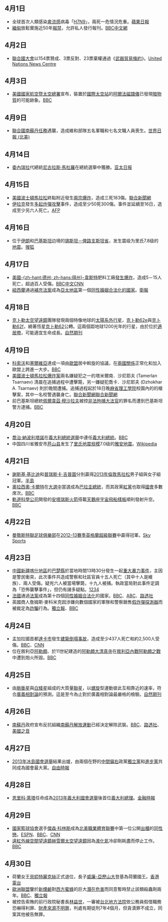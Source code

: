 {{noteTA
|G1=地震
}}
{{monthInNews|2013|4}}

==4月1日==
* 全球首次人類感染[[禽流感|禽流感]]病毒「[[H7N9|H7N9]]」，兩死一危情況危重。[http://hk.apple.nextmedia.com/news/first/20130401/18213550 蘋果日報]{{Wayback|url=http://hk.apple.nextmedia.com/news/first/20130401/18213550 |date=20160304205609 }}
* [[緬甸|緬甸]]放鬆實施近50年[[報禁|報禁]]，允許私人發行報刊。[http://www.bbc.co.uk/zhongwen/trad/world/2013/04/130401_burma_press_free.shtml BBC中文網]{{Wayback|url=http://www.bbc.co.uk/zhongwen/trad/world/2013/04/130401_burma_press_free.shtml |date=20130404040837 }}

== 4月2日 ==
* [[聯合國大會|聯合國大會]]以154票贊成、3票反對、23票棄權通過《[[武器貿易條約|武器貿易條約]]》。[http://www.un.org/apps/news/story.asp?NewsID=44539&Cr=arms+trade&Cr1= United Nations News Centre]{{Wayback|url=http://www.un.org/apps/news/story.asp?NewsID=44539&Cr=arms+trade&Cr1= |date=20170623210118 }}
== 4月3日 ==
*[[美國|美國]][[國家航空暨太空總署|國家航空暨太空總署]]宣布，裝置於[[國際太空站|國際太空站]]的[[阿爾法磁譜儀|阿爾法磁譜儀]]已發現[[暗物質|暗物質]]的可能跡象。[http://www.bbc.co.uk/news/science-environment-22016504 BBC]{{Wayback|url=http://www.bbc.co.uk/news/science-environment-22016504 |date=20201122181441 }}

== 4月9日 ==
*[[聯合國|聯合國]][[聯合國南蘇丹任務|南蘇丹任務]]遇襲，造成維和部隊五名軍職和七名文職人員喪生。[https://web.archive.org/web/20130525091241/http://www.worldjournal.com/view/aInternationalnews/22203044/article-%E8%81%AF%E5%90%88%E5%9C%8B%E7%B6%AD%E5%92%8C%E9%83%A8%E9%9A%8A%E5%8D%97%E8%98%87%E4%B8%B9%E9%81%87%E8%A5%B2-12%E6%AD%BB?instance=in_bull 世界日報 (北美)]

==4月14日==
*[[委內瑞拉|委內瑞拉]]代總統[[尼古拉斯·馬杜羅|尼古拉斯·馬杜羅]]在總統選舉中獲勝。[https://web.archive.org/web/20130519034558/http://www.apdnews.com/photo/24448.html 亚太日报]

== 4月15日 ==
* [[美國|美國]][[波士頓馬拉松|波士頓馬拉松]]終點附近發生[[波士頓馬拉松爆炸案|兩宗爆炸]]，造成三死183傷。[https://web.archive.org/web/20130420000118/http://udn.com/NEWS/WORLD/WOR1/7836237.shtml 聯合新聞網]
* [[伊拉克|伊拉克]]發生[[2013年4月伊拉克炸彈攻擊|多起炸彈攻擊]]事件，造成至少50死300傷。事件並延續至16日，造成至少另六人死亡。[https://archive.is/20130426013353/http://www.france24.com/en/20130416-iraq-bombings-kill-six AFP]

== 4月16日 ==
*位于[[伊朗|伊朗]]和[[巴基斯坦|巴基斯坦]]边境的[[锡斯坦－俾路支斯坦省|锡斯坦－俾路支斯坦省]]，发生震级为里氏7.8级的[[2013年錫斯坦－俾路支斯坦省地震|地震]]。[http://news.sohu.com/s2013/pakistanearthquake/ 搜狐]{{Wayback|url=http://news.sohu.com/s2013/pakistanearthquake/ |date=20160304202846 }}

== 4月17日 ==
*[[美國|美國]][[德克薩斯州|-{zh-hant:德州; zh-hans:得州}-]][[韋斯特_(德克薩斯州)|韋斯特]]肥料工廠[[美國德州化肥廠爆炸事件|發生爆炸]]，造成5－15人死亡，超過百人受傷。[http://www.bbc.co.uk/zhongwen/trad/world/2013/04/130418_us_texas_plant_explosion.shtml BBC中文]{{Wayback|url=http://www.bbc.co.uk/zhongwen/trad/world/2013/04/130418_us_texas_plant_explosion.shtml |date=20130421044021 }}[http://www.cnn.com/2013/04/17/us/texas-explosion/ CNN]{{Wayback|url=http://www.cnn.com/2013/04/17/us/texas-explosion/ |date=20180422040023 }}
* [[紐西蘭|紐西蘭]]通過[[婚姻（婚姻定義）補充法案|補充法案]]成為[[亞太地區|亞太地區]]第一個[[同性婚姻|同性婚姻]][[紐西蘭同性婚姻|合法化的國家]]。[http://www.telegraph.co.uk/news/worldnews/australiaandthepacific/newzealand/10000949/New-Zealand-legalises-gay-marriage-in-first-for-region.html 衛報]{{Wayback|url=http://www.telegraph.co.uk/news/worldnews/australiaandthepacific/newzealand/10000949/New-Zealand-legalises-gay-marriage-in-first-for-region.html |date=20201111235928 }}

== 4月18日 ==
*[[克卜勒太空望遠鏡|克卜勒太空望遠鏡]]團隊發現兩個特像地球的[[太陽系外行星|太陽系外行星]]，[[克卜勒62e|克卜勒62e]]與[[克卜勒62f|克卜勒62f]]，繞著恆星[[克卜勒62|克卜勒62]]公轉。這兩個距地球1200光年的行星，由於位於[[適居帶|適居帶]]，可能適宜生命成長。[http://www.nature.com/news/kepler-spies-water-worlds-1.12825 自然期刊]{{Wayback|url=http://www.nature.com/news/kepler-spies-water-worlds-1.12825 |date=20201112014119 }}

== 4月19日 ==
*[[科索沃|科索沃]]和[[塞爾維亞|塞爾維亞]]達成一項由[[歐盟|歐盟]]居中斡旋的協議，在[[科索沃-塞爾維亞關係|兩國關係]]正常化和加入歐盟上跨進一大步。[http://www.bbc.co.uk/news/world-europe-22222624 BBC]{{Wayback|url=http://www.bbc.co.uk/news/world-europe-22222624 |date=20141008021737 }}
*[[美國|美國]][[2013年波士頓馬拉松爆炸案|波士頓馬拉松爆炸案]]兩名嫌疑犯之一的塔米爾南．沙尼耶夫 (Tamerlan Tsarnaev) 清晨在追捕過程中遭擊斃，另一嫌疑犯喬卡．沙尼耶夫 (Dzhokhar A. Tsarnaev) 則於晚間遭捕。追捕過程起於18日晚[[麻省理工學院|麻省理工學院]]校園內的的槍擊案，其中一名校警遇襲身亡。[https://web.archive.org/web/20130422024936/http://udn.com/NEWS/WORLD/WOR1/7843480.shtml 聯合新聞網][https://web.archive.org/web/20130423043433/http://udn.com/NEWS/WORLD/WOR1/7843555.shtml 聯合新聞網]
* 前巴基斯坦總統[[佩爾韋茲·穆沙拉夫|佩爾韋茲·穆沙拉夫]]被控[[2007年巴基斯坦國家緊急狀態事件|非法拘捕大法官]]的罪名而遭到巴基斯坦警方逮捕。[http://www.bbc.co.uk/news/world-asia-22211766 BBC]{{Wayback|url=http://www.bbc.co.uk/news/world-asia-22211766 |date=20201111223026 }}

== 4月20日 ==
* [[喬治·納波利塔諾|喬治·納波利塔諾]]在[[2013年義大利總統選舉|義大利總統選舉]]中連任[[義大利總統列表|義大利總統]]。[http://www.bbc.co.uk/news/world-europe-22232305 BBC]{{Wayback|url=http://www.bbc.co.uk/news/world-europe-22232305 |date=20201112020602 }}
* 中国四川省雅安市[[芦山县|芦山县]]发生了[[里氏地震规模|里氏地震规模]]7.0级的[[雅安地震|雅安地震]]。[[:雅安地震|Wikipedia]]

== 4月21日 ==
* [[謝斯基·基比迪|謝斯基·基比迪]]和[[普瑞斯卡·吉普圖|普瑞斯卡·吉普圖]]分別贏得[[2013年倫敦馬拉松|2013年倫敦馬拉松]]男子組與女子組冠軍。[http://www.aljazeera.com/sport/athletics/2013/04/201342111463715901.html 半島]{{Wayback|url=http://www.aljazeera.com/sport/athletics/2013/04/201342111463715901.html |date=20200906200621 }}
* [[奧拉西奧·卡爾特|奧拉西奧·卡爾特]]在[[2013年巴拉圭大選|大選中]]當選成為[[巴拉圭總統|巴拉圭總統]]，而其政黨[[紅黨_(巴拉圭)|紅黨]]也取得[[巴拉圭國會|國會]]多數席次。[http://www.bbc.co.uk/news/world-latin-america-22241667 BBC]{{Wayback|url=http://www.bbc.co.uk/news/world-latin-america-22241667 |date=20201125030446 }}
* [[軌道科學公司|軌道科學公司]]開發的[[安塔瑞斯火箭|安塔瑞斯火箭]]搭載[[天鵝座宇宙飛船|天鵝座宇宙飛船]][[天鵝座質量模擬器|樣板]]順利發射升空。[http://www.bbc.co.uk/news/science-environment-22193330 BBC]{{Wayback|url=http://www.bbc.co.uk/news/science-environment-22193330 |date=20170820000822 }}

== 4月22日 ==
* [[曼徹斯特聯足球俱樂部|曼徹斯特聯足球俱樂部]]在[[2012–13賽季英格蘭超級聯賽|2012–13賽季英格蘭超級聯賽]]中贏得冠軍。[http://www1.skysports.com/football/live/match/283165/report Sky Sports]{{Wayback|url=http://www1.skysports.com/football/live/match/283165/report |date=20130704021938 }}

== 4月23日 ==
* [[中國|中國]][[新疆|新疆]][[喀什地區|喀什地區]]的[[巴楚縣|巴楚縣]]於當地時間13時30分發生一起[[新疆巴楚縣恐怖事件|重大暴力事件]]，主因是警民衝突，此次事件共造成警察和社區官員十五人死亡（其中十人是維族）、兩人受傷。疑兇六人被當場擊斃，十九人被捕。執政當局對此事件定調為「恐怖襲擊事件」，但仍有諸多疑點。[http://www.epochtimes.com/b5/13/4/24/n3854542.htm新疆喀什巴楚縣發生重大暴力事件-死21人.html]{{Wayback|url=http://www.epochtimes.com/b5/13/4/24/n3854542.htm%E6%96%B0%E7%96%86%E5%96%80%E4%BB%80%E5%B7%B4%E6%A5%9A%E7%B8%A3%E7%99%BC%E7%94%9F%E9%87%8D%E5%A4%A7%E6%9A%B4%E5%8A%9B%E4%BA%8B%E4%BB%B6-%E6%AD%BB21%E4%BA%BA.html |date=20160304125409 }}[http://www.epochtimes.com/b5/13/4/29/n3858292.htm酈劍鋒-新疆喀什巴楚事件的諸多疑點.html]{{Wayback|url=http://www.epochtimes.com/b5/13/4/29/n3858292.htm%E9%85%88%E5%8A%8D%E9%8B%92-%E6%96%B0%E7%96%86%E5%96%80%E4%BB%80%E5%B7%B4%E6%A5%9A%E4%BA%8B%E4%BB%B6%E7%9A%84%E8%AB%B8%E5%A4%9A%E7%96%91%E9%BB%9E.html |date=20160304125334 }}[http://www.epochtimes.com/b5/13/4/26/n3855866.htm中共瞞真相-喀什暴力衝突21死細節曝光.html]{{Wayback|url=http://www.epochtimes.com/b5/13/4/26/n3855866.htm%E4%B8%AD%E5%85%B1%E7%9E%9E%E7%9C%9F%E7%9B%B8-%E5%96%80%E4%BB%80%E6%9A%B4%E5%8A%9B%E8%A1%9D%E7%AA%8121%E6%AD%BB%E7%B4%B0%E7%AF%80%E6%9B%9D%E5%85%89.html |date=20160304131642 }}[https://web.archive.org/web/20160304204409/http://news.sina.com.tw/article/20130502/9506379.html]
* [[法國|法國]]通過[[344法案|法案]]成為第十四個[[法國同性婚姻|同性婚姻合法化]]的國家。[http://www.bbc.co.uk/news/world-europe-22261494 BBC]{{WebCite|url=https://www.webcitation.org/6GEPqhdt4?url=http://www.bbc.co.uk/news/world-europe-22261494 |date=20130429031552 |dateformat=iso }}、[http://www.abc.net.au/news/2013-04-24/joy-anger-as-france-legalises-same-sex-marriage/4647648 ABC]{{Wayback|url=http://www.abc.net.au/news/2013-04-24/joy-anger-as-france-legalises-same-sex-marriage/4647648 |date=20200420231133 }}、[http://www.reuters.com/article/2013/04/23/us-france-gaymarriage-idUSBRE93K08B20130423 路透社]{{Wayback|url=http://www.reuters.com/article/2013/04/23/us-france-gaymarriage-idUSBRE93K08B20130423 |date=20150924180804 }}
* 英國商人詹姆斯·麥科米克因涉嫌向數個國家的軍隊和警察銷售[[ADE_651|假炸彈探測器]]而被裁定為[[詐騙|詐騙]]行為。[http://www.independent.co.uk/news/uk/crime/millionaire-businessman-james-mccormick-found-guilty-of-selling-fake-bomb-detectors-8584621.html 獨立報]{{Wayback|url=http://www.independent.co.uk/news/uk/crime/millionaire-businessman-james-mccormick-found-guilty-of-selling-fake-bomb-detectors-8584621.html |date=20200611102614 }}、[http://www.bbc.co.uk/news/uk-22266051 BBC]{{Wayback|url=http://www.bbc.co.uk/news/uk-22266051 |date=20130502123618 }}

== 4月24日 ==
* 孟加拉國首都[[達卡市|達卡市]]發生[[2013年孟加拉國薩瓦區大樓倒塌事故|建築倒塌事故]]，造成至少437人死亡和約2,500人受傷。[http://www.bbc.co.uk/news/world-asia-22275597 BBC]{{Wayback|url=http://www.bbc.co.uk/news/world-asia-22275597 |date=20180928185053 }}、[http://edition.cnn.com/2013/04/24/world/asia/bangladesh-building-collapse/index.html?hpt=hp_t3 CNN]{{Wayback|url=http://edition.cnn.com/2013/04/24/world/asia/bangladesh-building-collapse/index.html?hpt=hp_t3 |date=20171121031854 }}
* 位在敘利亞[[阿勒頗|阿勒頗]]、於11世紀建造的[[阿勒頗大清真寺|阿勒頗大清真寺]]在[[敘利亞內戰|敘利亞內戰]][[阿勒頗之戰|阿勒頗之戰]]中遭到炮火所毀。[http://www.bbc.co.uk/news/world-middle-east-22283746 BBC]{{Wayback|url=http://www.bbc.co.uk/news/world-middle-east-22283746 |date=20190911142518 }}

== 4月25日 ==
*由[[脈衝星|脈衝星]]與[[白矮星|白矮星]]組成的大質量[[聯星|聯星]]，以[[螺旋|螺旋]]型運動彼此互相靠近的速率，符合[[廣義相對論|廣義相對論]]的預測。這是至今為止對於廣義相對論最嚴格的檢驗。[http://www.nature.com/news/massive-double-star-is-latest-test-for-einstein-s-gravity-theory-1.12880#/b1 自然期刊]{{Wayback|url=http://www.nature.com/news/massive-double-star-is-latest-test-for-einstein-s-gravity-theory-1.12880#/b1 |date=20130601061625 }}

== 4月26日 ==
* [[南蘇丹|南蘇丹]]政府宣布反抗組織[[南蘇丹解放運動|南蘇丹解放運動]]已經決定解除武裝。[http://www.bbc.co.uk/news/world-africa-22316453 BBC]{{Wayback|url=http://www.bbc.co.uk/news/world-africa-22316453 |date=20130430095101 }}、[http://uk.reuters.com/article/2013/04/26/uk-southsudan-rebels-idUKBRE93P14E20130426 路透社]{{Wayback|url=http://uk.reuters.com/article/2013/04/26/uk-southsudan-rebels-idUKBRE93P14E20130426 |date=20131228043649 }}、[https://web.archive.org/web/20130502034535/http://www.voanews.com/content/south-sudan-rebels-surrender-in-amnesty-deal/1649391.html 美國之音]

== 4月27日 ==
*[[2013年冰島國會選舉|2013年冰島國會選舉]]結果出爐，由兩個在野的[[中間偏右|中間偏右]]政黨[[獨立黨_(冰島)|獨立黨]]和[[進步黨_(冰島)|進步黨]]共同成為國會最大黨。[https://web.archive.org/web/20130430044544/http://www.libertytimes.com.tw/2013/new/apr/29/today-int1.htm 自由時報]

== 4月28日 ==
* [[恩里科·萊塔|恩里科·萊塔]]任命成為[[2013年義大利國會選舉|2013年義大利國會選舉]]後首位[[義大利總理列表|義大利總理]]。[http://www.ftchinese.com/story/001050134 金融時報]{{Wayback|url=http://www.ftchinese.com/story/001050134 |date=20130429010413 }}

== 4月29日 ==
* [[國家籃球協會|國家籃球協會]]選手[[傑森·科林斯|傑森·科林斯]]成為[[北美職業體育聯賽|北美職業體育聯賽]]中第一位公開[[出櫃|出櫃]]的[[同性戀|同性戀]]。[http://espn.go.com/nba/story/_/id/9223657/jason-collins-first-openly-gay-active-player ESPN]{{WebCite|url=https://www.webcitation.org/6GG6CBugo?url=http://espn.go.com/nba/story/_/id/9223657/jason-collins-first-openly-gay-active-player |date=20130430054907 |dateformat=iso }}、[http://www.bbc.co.uk/news/world-us-canada-22341153 BBC]{{Wayback|url=http://www.bbc.co.uk/news/world-us-canada-22341153 |date=20201112001635 }}、[http://edition.cnn.com/2013/04/29/sport/collins-gay/?hpt=hp_t1 CNN]{{Wayback|url=http://edition.cnn.com/2013/04/29/sport/collins-gay/?hpt=hp_t1 |date=20201112020715 }}
* [[遠紅外線天文學|遠紅外線]][[空間望遠鏡|空間望遠鏡]][[赫雪爾太空望遠鏡|赫雪爾太空望遠鏡]]因為[[液化氦|液化氦]]冷卻劑耗盡而停止工作。[http://www.bbc.co.uk/news/science-environment-21934520 BBC]{{Wayback|url=http://www.bbc.co.uk/news/science-environment-21934520 |date=20200111162532 }}

== 4月30日 ==
*荷蘭女王[[貝婭特麗克絲_(荷蘭)|貝婭特麗克絲]]正式退位，長子[[威廉-亞歷山大_(荷蘭)|威廉-亞歷山大]]登基為荷蘭國王。[http://hk.news.yahoo.com/%E8%8D%B7%E8%98%AD%E6%94%B9%E6%9C%9D%E6%8F%9B%E4%BB%A3-%E5%A8%81%E5%BB%89%E4%BA%9E%E6%AD%B7%E5%B1%B1%E5%A4%A7%E7%B9%BC%E6%89%BF%E7%8E%8B%E4%BD%8D-095500913.html 香港電台]{{Wayback|url=http://hk.news.yahoo.com/%E8%8D%B7%E8%98%AD%E6%94%B9%E6%9C%9D%E6%8F%9B%E4%BB%A3-%E5%A8%81%E5%BB%89%E4%BA%9E%E6%AD%B7%E5%B1%B1%E5%A4%A7%E7%B9%BC%E6%89%BF%E7%8E%8B%E4%BD%8D-095500913.html |date=20190214091655 }}
* [[歐洲聯盟|歐洲聯盟]]鑒於[[新煙鹼|新煙鹼]]對[[西方蜜蜂|西方蜜蜂]]的巨大[[蜂群崩壞症候群|潛在危害]]而同意暫時禁止該類殺蟲劑兩年。[http://www.bbc.co.uk/zhongwen/simp/world/2013/04/130429_bee_death_eu_ban.shtml BBC]{{Wayback|url=http://www.bbc.co.uk/zhongwen/simp/world/2013/04/130429_bee_death_eu_ban.shtml |date=20130504040938 }}、[http://www.independent.co.uk/environment/nature/victory-for-bees-as-european-union-bans-neonicotinoid-pesticides-blamed-for-destroying-bee-population-8595408.html 獨立報]{{Wayback|url=http://www.independent.co.uk/environment/nature/victory-for-bees-as-european-union-bans-neonicotinoid-pesticides-blamed-for-destroying-bee-population-8595408.html |date=20150925031848 }}
*被控告索賄的前行政院秘書長[[林益世|林益世]]，一審被[[台北地方法院|台北地方法院]]依公務員假借職務恐嚇得利罪、[[財產來源不明罪|財產來源不明罪]]，判處有期徒刑7年4個月，但貪瀆罪不成立，同案其他被告無罪。

{{各月大事记}}